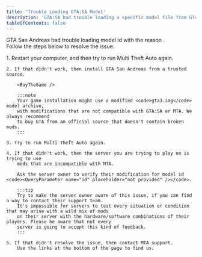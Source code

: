 ```yaml
---
title: 'Trouble Loading GTA:SA Model'
description: 'GTA:SA had trouble loading a specific model file from GTA:SA.'
tableOfContents: false
---
```



GTA San Andreas had trouble loading model id <code><QueryParameter name="id" placeholder="not provided" /></code>
with the reason <code><QueryParameter name="reason" placeholder="not provided" /></code>.  
Follow the steps below to resolve the issue.

<Steps>
    1. Restart your computer, and then try to run Multi Theft Auto again.

    2. If that didn't work, then install GTA San Andreas from a trusted source.

        <BuyTheGame />

        :::note
        Your game installation might use a modified <code>gta3.img</code> model archive,
        with modifications that are not compatible with GTA:SA or MTA. We always recommend
        to buy GTA from an official source that doesn't contain broken mods.
        :::

    3. Try to run Multi Theft Auto again.

    4. If that didn't work, then the server you are trying to play on is trying to use
        mods that are incompatible with MTA.

        Ask the server owner to verify their modification for model id <code><QueryParameter name="id" placeholder="not provided" /></code>.

        :::tip
        Try to make the server owner aware of this issue, if you can find a way to contact their support team.
        It's impossible for servers to test every situation or condition that may arise with a wild mix of mods
        on their server with the hardware/software combinations of their players. Please be aware that not every
        server is going to accept this kind of feedback.
        :::

    5. If that didn't resolve the issue, then contact MTA support.  
        Use the links at the bottom of the page to find us.
</Steps>
